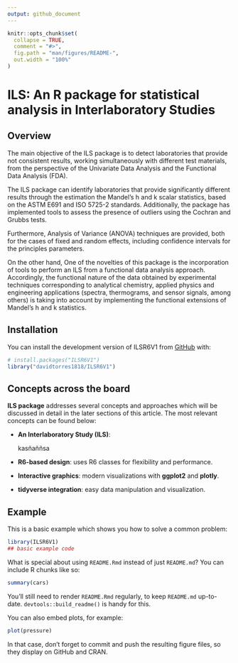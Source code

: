 ```yaml
---
output: github_document
---
```


<!-- README.md is generated from README.Rmd. Please edit that file -->

```r
knitr::opts_chunk$set(
  collapse = TRUE,
  comment = "#>",
  fig.path = "man/figures/README-",
  out.width = "100%"
)
```

# ILS: An R package for statistical analysis in Interlaboratory Studies


<!-- badges: start -->
<!-- badges: end -->

## Overview

The main objective of the ILS package is to detect laboratories that provide not consistent
results, working simultaneously with different test materials, from the perspective
of the Univariate Data Analysis and the Functional Data Analysis (FDA).

The ILS package can identify laboratories that provide significantly different
results through the estimation the Mandel’s h and k scalar statistics, based
on the ASTM E691 and ISO 5725-2 standards. Additionally, the package has implemented
tools to assess the presence of outliers using the Cochran and Grubbs tests.

Furthermore, Analysis of Variance (ANOVA) techniques are provided, both for the
cases of fixed and random effects, including confidence intervals for the
principles parameters.

On the other hand, One of the novelties of this package is the incorporation of
tools to perform an ILS from a functional data analysis approach. Accordingly, the
functional nature of the data obtained by experimental techniques corresponding
to analytical chemistry, applied physics and engineering applications (spectra,
thermograms, and sensor signals, among others) is taking into account by implementing
the functional extensions of Mandel’s h and k statistics.

## Installation

You can install the development version of ILSR6V1 from [GitHub](https://github.com/) with:

``` r
# install.packages("ILSR6V1")
library("davidtorres1818/ILSR6V1")
```

## Concepts across the board

**ILS package** addresses several concepts and approaches which will be discussed
in detail in the later sections of this article. The most relevant concepts can be
found below:

-   **An Interlaboratory Study (ILS)**:

    kasñaññsa

-   **R6-based design**: uses R6 classes for flexibility and performance.
-   **Interactive graphics**: modern visualizations with **ggplot2** and **plotly**.
-   **tidyverse integration**: easy data manipulation and visualization.


## Example

This is a basic example which shows you how to solve a common problem:

```r
library(ILSR6V1)
## basic example code
```

What is special about using `README.Rmd` instead of just `README.md`? You can include R chunks like so:

```r
summary(cars)
```

You'll still need to render `README.Rmd` regularly, to keep `README.md` up-to-date. `devtools::build_readme()` is handy for this.

You can also embed plots, for example:

```r
plot(pressure)
```

In that case, don't forget to commit and push the resulting figure files, so they display on GitHub and CRAN.
